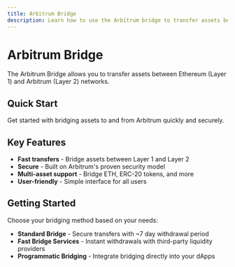 ```yaml
---
title: Arbitrum Bridge
description: Learn how to use the Arbitrum bridge to transfer assets between Ethereum and Arbitrum
---
```


# Arbitrum Bridge

The Arbitrum Bridge allows you to transfer assets between Ethereum (Layer 1) and Arbitrum (Layer 2) networks.

## Quick Start

Get started with bridging assets to and from Arbitrum quickly and securely.

## Key Features

- **Fast transfers** - Bridge assets between Layer 1 and Layer 2
- **Secure** - Built on Arbitrum's proven security model  
- **Multi-asset support** - Bridge ETH, ERC-20 tokens, and more
- **User-friendly** - Simple interface for all users

## Getting Started

Choose your bridging method based on your needs:

- **Standard Bridge** - Secure transfers with ~7 day withdrawal period
- **Fast Bridge Services** - Instant withdrawals with third-party liquidity providers
- **Programmatic Bridging** - Integrate bridging directly into your dApps